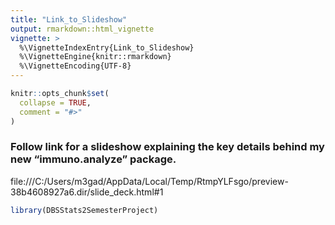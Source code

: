 ```yaml
---
title: "Link_to_Slideshow"
output: rmarkdown::html_vignette
vignette: >
  %\VignetteIndexEntry{Link_to_Slideshow}
  %\VignetteEngine{knitr::rmarkdown}
  %\VignetteEncoding{UTF-8}
---
```


```r
knitr::opts_chunk$set(
  collapse = TRUE,
  comment = "#>"
)
```

### Follow link for a slideshow explaining the key details behind my new "immuno.analyze" package.

 file:///C:/Users/m3gad/AppData/Local/Temp/RtmpYLFsgo/preview-38b4608927a6.dir/slide_deck.html#1  

```r
library(DBSStats2SemesterProject)
```
